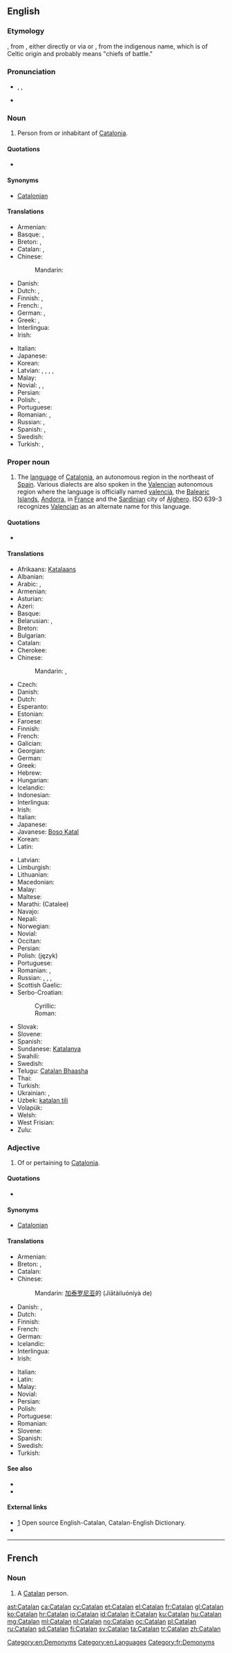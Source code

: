 {{also|catalan|catalán}}
==English==
{{slim-wikipedia}}

===Etymology===
{{etyl|enm}} {{term|Catalane|lang=enm}}, from {{etyl|ca}} {{term|català|lang=ca}}, either directly or via {{etyl|fr}} {{term|catalan|lang=fr}} or {{etyl|es|-}} {{term|catalán|lang=es}}, from the indigenous name, which is of Celtic origin and probably means "chiefs of battle."

===Pronunciation===
* {{enPR|kăt'ə-lăn}}, {{IPA|/ˈkæ.tə.ˌlæn/}}, {{X-SAMPA|/"k{t@l{n/}}
* {{audio|En-us-Catalan.ogg|Audio (US)}}

===Noun===
{{en-noun}}

# Person from or inhabitant of [[Catalonia]].

====Quotations====
* {{seeCites}}

====Synonyms====
* [[Catalonian]]

====Translations====
{{trans-top|person from Catalonia}}
* Armenian: {{t-|hy|կատալոնացի|tr=katalonac'i}}
* Basque: {{t+|eu|kataluniar}}, {{t+|eu|katalan}}
* Breton: {{t-|br|Katalan|m}}, {{t-|br|Katalanez|f}}
* Catalan: {{t+|ca|català|m}}, {{t+|ca|catalana|f}}
* Chinese:
*: Mandarin: {{t|cmn|加泰罗尼亚人|tr=Jiātàiluóníyà rén}}
* Danish: {{t-|da|catalonier|c}}
* Dutch: {{t-|nl|Catalaan|m}}, {{t+|nl|Catalaanse|f}}
* Finnish: {{t+|fi|katalaani}}, {{t+|fi|katalonialainen}}
* French: {{t+|fr|Catalan|m}}, {{t+|fr|Catalane|f}}
* German: {{t+|de|Katalane|m}}, {{t+|de|Katalanin|f}}
* Greek: {{t-|el|Καταλανός|m}}, {{t-|el|Καταλανή|f}}
* Interlingua: {{t-|ia|catalano}}
* Irish: {{t-|ga|Catalónach|m}}
{{trans-mid}}
* Italian: {{t+|it|catalano}}
* Japanese: {{t-|ja|カタルーニャ人|tr=Kataruunya-jin}}
* Korean: {{t-|ko|카탈루냐인|tr=katallunya-in}}
* Latvian: {{t|lv|katalānis|m}}, {{t|lv|katalāniete|f}}, {{t|lv|katalonis|m}}, {{t|lv|katalonietis|m}}, {{t|lv|kataloniete|f}}
* Malay: {{t-|ms|orang Catalan}}
* Novial: {{tø|nov|katalane|m|f}}, {{tø|nov|katalano|m}}, {{tø|nov|katalana|f}}
* Persian: {{t-|fa|کاتالانی|tr=katalâni}}
* Polish: {{t-|pl|Katalończyk|m}}, {{t-|pl|Katalonka|f}}
* Portuguese: {{t+|pt|catalão|m}}
* Romanian: {{t+|ro|catalan|m}}, {{t+|ro|catalană|f}}
* Russian: {{t+|ru|каталонец|m|tr=katalon'éc}}, {{t+|ru|каталонка|f|tr=katalónka}}
* Spanish: {{t+|es|catalán|m}}, {{t-|es|catalana|f}}
* Swedish: {{t+|sv|katalan|c}}
* Turkish: {{t+|tr|Katalan}}, {{t-|tr|Katalonyalı}}
{{trans-bottom}}
{{interwiktionary|code=ca}}

===Proper noun===
{{en-proper noun}}

# The [[language]] of [[Catalonia]], an autonomous region in the northeast of [[Spain]]. Various dialects are also spoken in the [[Valencia]]n autonomous region where the language is officially named [[valencià]], the [[Balearic Islands]], [[Andorra]], {{w|Roussillon}} in [[France]] and the [[Sardinia]]n city of [[Alghero]]. ISO 639-3 recognizes [[Valencian]] as an alternate name for this language.

====Quotations====
* {{seeCites}}

====Translations====
{{trans-top|the language of Catalonia}}
* Afrikaans: [[Katalaans]]
* Albanian: {{t-|sq|Katalonisht}}
* Arabic: {{t-|ar|القطلونية|f|tr=al-qaʈaluníya|sc=Arab}}, {{t-|ar|الكتلانية|f|tr=al-katalaníya|sc=Arab}}
* Armenian: {{t-|hy|կատալաներեն|tr=katalaneren}}
* Asturian: {{t-|ast|Catalán}}
* Azeri: {{t-|az|Katalan}}
* Basque: {{t+|eu|katalan}}
* Belarusian: {{t-|be|каталонская мова|f|tr=katalónskaja móva|sc=Cyrl}}, {{t-|be|каталонская|f|tr=katalónskaja|sc=Cyrl}}
* Breton: {{t+|br|katalaneg|m}}
* Bulgarian: {{t-|bg|каталонски|tr=katalonski}}
* Catalan: {{t+|ca|català|m}}
* Cherokee: {{t-|chr|ᎧᏔᎳ|tr=katala}}
* Chinese:
*: Mandarin: {{t|cmn|加泰羅尼亞語}}, {{t|cmn|加泰罗尼亚语|tr=Jiātàiluóníyǎ yǔ}}
* Czech: {{t+|cs|katalánsky}}
* Danish: {{t-|da|catalansk}}
* Dutch: {{t+|nl|Catalaans}}
* Esperanto: {{t+|eo|kataluna}}
* Estonian: {{t-|et|katalaani}}
* Faroese: {{t-|fo|Katalandskt}}
* Finnish: {{t+|fi|katalaani}}
* French: {{t+|fr|catalan|m}}
* Galician: {{t+|gl|catalán|m}}
* Georgian: {{t-|ka|კატალანური|tr=katalanuri|sc=Geor}}
* German: {{t+|de|Katalanisch|n}}
* Greek: {{t+|el|καταλανικά|n|p|tr=katalaniká|sc=Grek}}
* Hebrew: {{t-|he|קטלונית|sc=Hebr}}
* Hungarian: {{t+|hu|katalán}}
* Icelandic: {{t+|is|katalónska}}
* Indonesian: {{t-|id|katalan}}
* Interlingua: {{t-|ia|catalano}}
* Irish: {{t-|ga|Catalóinis|f}}
* Italian: {{t+|it|catalano}}
* Japanese: {{t+|ja|カタルーニャ語|tr=Katarūnya-go|sc=Jpan}}
* Javanese: [[Boso Katal]]
* Korean: {{t-|ko|카탈로니아어|tr=Katallonia-eo|sc=Kore}}
* Latin: {{t-|la|catalana}}
{{trans-mid}}
* Latvian: {{t-|lv|kataloniešu}}
* Limburgish: {{t+|li|Katteläönsj|n}}
* Lithuanian: {{t+|lt|katalonų}}
* Macedonian: {{t+|mk|каталонски}}
* Malay: {{t-|ms|bahasa Catalan}}
* Maltese: {{t-|mt|katalan}}
* Marathi: (Catalee)
* Navajo: {{tø|nv|Kʼatalą́ą́ bizaad}}
* Nepali: {{t-|ne|क्याटालन|sc=Deva}}
* Norwegian: {{t+|no|katalansk}}
* Novial: {{tø|nov|katalanum}}
* Occitan: {{t+|oc|catalan}}
* Persian: {{t-|fa|کاتالانی|tr=katalâni|sc=fa-Arab}}
* Polish: (język) {{t+|pl|kataloński|m}}
* Portuguese: {{t+|pt|catalão|m}}
* Romanian: {{t-|ro|limba catalană|f}}, {{t+|ro|catalană|f}}
* Russian: {{t+|ru|каталанский|m|tr=katalánskij|sc=Cyrl}}, {{t-|ru|каталанский язык|m|tr=katalánskij jazýk|sc=Cyrl}}, {{t+|ru|каталонский|m|tr=katalónskij|sc=Cyrl}}, {{t-|ru|каталонский язык|m|tr=katalónskij jazýk|sc=Cyrl}}
* Scottish Gaelic: {{t-|gd|Catalanais}}
* Serbo-Croatian:
*: Cyrillic: {{t-|sh|каталонски|m}}
*: Roman: {{t-|sh|katalonski|m}}
* Slovak: {{t+|sk|katalánčina|f}}
* Slovene: {{t+|sl|katalonščina|alt=katalónščina|f}}
* Spanish: {{t+|es|catalán}}
* Sundanese: [[Katalanya]]
* Swahili: {{t-|sw|Kikatalan}}
* Swedish: {{t+|sv|katalanska}}
* Telugu: [[Catalan Bhaasha]]
* Thai: {{t-|th|ภาษาคาตาลัน|tr=paasăa kaadtaalan|sc=Thai}}
* Turkish: {{t+|tr|Katalanca}}
* Ukrainian: {{t-|uk|каталанська мова|f|tr=kataláns’ka móva|sc=Cyrl}}, {{t-|uk|каталанська|f|tr=kataláns’ka|sc=Cyrl}}
* Uzbek: [[katalan tili]]
* Volapük: {{t+|vo|Katalonänapük}}
* Welsh: {{t+|cy|Catalaneg}}
* West Frisian: {{t+|fy|Katalaansk}}
* Zulu: {{t-|zu|IsiKhathalani}}
{{trans-bottom}}

===Adjective===
{{en-adj|-}}

# Of or pertaining to [[Catalonia]].

====Quotations====
* {{seeCites}}

====Synonyms====
* [[Catalonian]]

====Translations====
{{trans-top|of or pertaining to Catalonia}}
* Armenian: {{t-|hy|կատալոնական|tr=katalonakan}}
* Breton: {{t-|br|katalanat}}, {{qualifier|of the language}} {{t-|br|katalonek}}
* Catalan: {{t+|ca|català}}
* Chinese:
*: Mandarin: [[加泰罗尼亚]]的 (Jiātàiluóníyà de)
* Danish: {{t-|da|catalansk}}, {{t-|da|catalonsk}}
* Dutch: {{t+|nl|Catalaans}}
* Finnish: {{t+|fi|katalonialainen}}
* French: {{t+|fr|catalan}}
* German: {{t+|de|katalanisch}}
* Icelandic: {{t-|is|katalónskur}}
* Interlingua: {{t-|ia|catalan}}
* Irish: {{t-|ga|Catalónach}}
{{trans-mid}}
* Italian: {{t+|it|catalano}}
* Latin: {{t-|la|catalanus}}
* Malay: {{t-|ms|Catalonia}}
* Novial: {{tø|nov|katalan}}
* Persian: {{t-|fa|کاتالانی|tr=katalâni}}
* Polish: {{t+|pl|kataloński}}
* Portuguese: {{t+|pt|catalão}}
* Romanian: {{t+|ro|catalan}}
* Slovene: {{t+|sl|katalonski|alt=katalónski}}
* Spanish: {{t+|es|catalán}}
* Swedish: {{t+|sv|katalansk}}
* Turkish: {{t+|tr|Katalan}}
{{trans-bottom}}

====See also====
* {{langcat}}
* {{langlist}}

====External links====
* [http://www.catalandictionary.org/eng] Open source English-Catalan, Catalan-English Dictionary.
* {{ISO 639|link=Ethnologue|1code=ca|code=cat}}

[[Category:en:Demonyms]]
[[Category:en:Languages]]

----

==French==

===Noun===
{{fr-noun|m|f=Catalane}}

# A [[Catalan]] person.

[[Category:fr:Demonyms]]

[[ast:Catalan]]
[[ca:Catalan]]
[[cy:Catalan]]
[[et:Catalan]]
[[el:Catalan]]
[[fr:Catalan]]
[[gl:Catalan]]
[[ko:Catalan]]
[[hr:Catalan]]
[[io:Catalan]]
[[id:Catalan]]
[[it:Catalan]]
[[ku:Catalan]]
[[hu:Catalan]]
[[mg:Catalan]]
[[ml:Catalan]]
[[nl:Catalan]]
[[no:Catalan]]
[[oc:Catalan]]
[[pl:Catalan]]
[[ru:Catalan]]
[[sd:Catalan]]
[[fi:Catalan]]
[[sv:Catalan]]
[[ta:Catalan]]
[[tr:Catalan]]
[[zh:Catalan]]